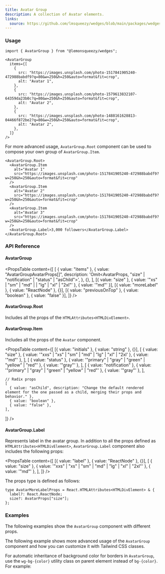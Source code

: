 ```yaml
---
title: Avatar Group
description: A collection of Avatar elements.
links:
  source: https://github.com/lmsqueezy/wedges/blob/main/packages/wedges/src/components/AvatarGroup/AvatarGroup.tsx
---
```


<PreviewComponent name="avatar-group/preview" />

### Usage

```tsx
import { AvatarGroup } from "@lemonsqueezy/wedges";
```

```tsx showLineNumbers
<AvatarGroup
  items={[
    {
      src: "https://images.unsplash.com/photo-1517841905240-472988babdf9?q=80&w=250&h=250&auto=format&fit=crop",
      alt: "Avatar 1",
    },
    {
      src: "https://images.unsplash.com/photo-1579613832107-64359da23b0c?q=80&w=250&h=250&auto=format&fit=crop",
      alt: "Avatar 2",
    },
    {
      src: "https://images.unsplash.com/photo-1488161628813-04466f872be2?q=80&w=250&h=250&auto=format&fit=crop",
      alt: "Avatar 2",
    },
  ]}
/>
```

For more advanced usage, `AvatarGroup.Root` component can be used to compose your own group of `AvatarGroup.Item`.

```tsx
<AvatarGroup.Root>
  <AvatarGroup.Item
    alt="Avatar 1"
    src="https://images.unsplash.com/photo-1517841905240-472988babdf9?w=250&h=250&auto=format&fit=crop"
  />
  <AvatarGroup.Item
    alt="Avatar 2"
    src="https://images.unsplash.com/photo-1517841905240-472988babdf9?w=250&h=250&auto=format&fit=crop"
  />
  <AvatarGroup.Item
    alt="Avatar 3"
    src="https://images.unsplash.com/photo-1517841905240-472988babdf9?w=250&h=250&auto=format&fit=crop"
  />
  <AvatarGroup.Label>3,000 followers</AvatarGroup.Label>
</AvatarGroup.Root>
```

### API Reference

#### AvatarGroup

<PropsTable
  content={[
    [
      { value: "items" },
      {
        value: "AvatarGroupAvatarProps[]",
        description: 'Omit<AvatarProps, "size" | "notification" | "status" | "asChild">',
      },
      {},
    ],
    [{ value: "size" }, { value: '"xs" | "sm" | "md" | | "lg" | "xl" | "2xl"' }, { value: '"md"' }],
    [{ value: "moreLabel" }, { value: "ReactNode" }, {}],
    [{ value: "previousOnTop" }, { value: "boolean" }, { value: "false" }],
  ]}
/>

#### AvatarGroup.Root

Includes all the props of the `HTMLAttributes<HTMLDivElement>`.

#### AvatarGroup.Item

Includes all the props of the `Avatar` component.

<PropsTable
  content={[
    [{ value: "initials" }, { value: "string" }, {}],
    [
      { value: "size" },
      { value: '"xxs" | "xs" | "sm" | "md" | "lg" | "xl" | "2xl' },
      { value: '"md"' },
    ],
    [
      { value: "status" },
      { value: '"primary" | "gray" | "green" | "yellow" | "red"' },
      { value: '"gray"' },
    ],
    [
      { value: "notification" },
      { value: '"primary" | "gray" | "green" | "yellow" | "red"' },
      { value: '"gray"' },
    ],

    // Radix props
    [
      { value: "asChild", description: "Change the default rendered element for the one passed as a child, merging their props and behavior." },
      { value: "boolean" },
      { value: "false" },
    ],

]}
/>

#### AvatarGroup.Label

Represents label in the avatar group. In addition to all the props defined as `HTMLAttributes<HTMLDivElement>`, `AvatarGroup.Label` component also includes the following props:

<PropsTable
  content={[
    [{ value: "label" }, { value: "ReactNode" }, {}],
    [
      { value: "size" },
      { value: '"xxs" | "xs" | "sm" | "md" | "lg" | "xl" | "2xl"' },
      { value: '"md"' },
    ],
  ]}
/>

The props type is defined as follows:

```tsx showLineNumbers
type AvatarMoreLabelProps = React.HTMLAttributes<HTMLDivElement> & {
  label?: React.ReactNode;
  size?: AvatarProps["size"];
};
```

### Examples

The following examples show the `AvatarGroup` component with different props.

<PreviewComponent name="avatar-group/example-1" />

The following example shows more advanced usage of the `AvatarGroup` component and how you can customize it with Tailwind CSS classes.

<PreviewComponent name="avatar-group/example-2" />

For automatic inheritance of background color for borders in `AvatarGroup`, use the `wg-bg-{color}` utility class on parent element instead of `bg-{color}`. For example:

<PreviewComponent name="avatar-group/example-3" />
